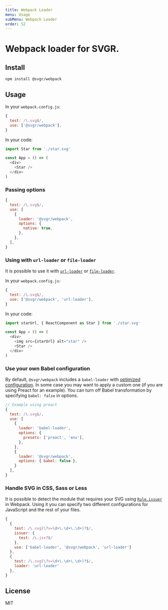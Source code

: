 ```yaml
---
title: Webpack Loader
menu: Usage
subMenu: Webpack Loader
order: 52
---
```


# Webpack loader for SVGR.

## Install

```
npm install @svgr/webpack
```

## Usage

In your `webpack.config.js`:

```js
{
  test: /\.svg$/,
  use: ['@svgr/webpack'],
}
```

In your code:

```js
import Star from './star.svg'

const App = () => (
  <div>
    <Star />
  </div>
)
```

### Passing options

```js
{
  test: /\.svg$/,
  use: [
    {
      loader: '@svgr/webpack',
      options: {
        native: true,
      },
    },
  ],
}
```

### Using with `url-loader` or `file-loader`

It is possible to use it with [`url-loader`](https://github.com/webpack-contrib/url-loader) or [`file-loader`](https://github.com/webpack-contrib/file-loader).

In your `webpack.config.js`:

```js
{
  test: /\.svg$/,
  use: ['@svgr/webpack', 'url-loader'],
}
```

In your code:

```js
import starUrl, { ReactComponent as Star } from './star.svg'

const App = () => (
  <div>
    <img src={starUrl} alt="star" />
    <Star />
  </div>
)
```

### Use your own Babel configuration

By default, `@svgr/webpack` includes a `babel-loader` with [optimized configuration](https://github.com/smooth-code/svgr/blob/master/packages/webpack/src/index.js). In some case you may want to apply a custom one (if you are using Preact for an example). You can turn off Babel transformation by specifying `babel: false` in options.

```js
// Example using preact
{
  test: /\.svg$/,
  use: [
    {
      loader: 'babel-loader',
      options: {
        presets: ['preact', 'env'],
      },
    },
    {
      loader: '@svgr/webpack',
      options: { babel: false },
    }
  ],
}
```

### Handle SVG in CSS, Sass or Less

It is possible to detect the module that requires your SVG using [`Rule.issuer`](https://webpack.js.org/configuration/module/#rule-issuer) in Webpack. Using it you can specify two different configurations for JavaScript and the rest of your files.

```js
{
  {
    test: /\.svg(\?v=\d+\.\d+\.\d+)?$/,
    issuer: {
      test: /\.jsx?$/
    },
    use: ['babel-loader', '@svgr/webpack', 'url-loader']
  },
  {
    test: /\.svg(\?v=\d+\.\d+\.\d+)?$/,
    loader: 'url-loader'
  },
}
```

## License

MIT
